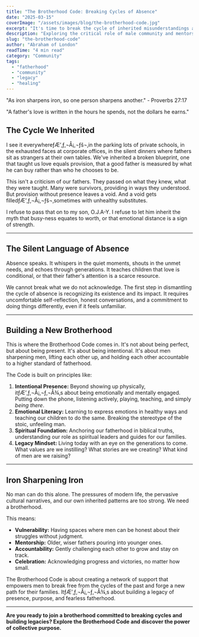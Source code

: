 ```yaml
---
title: "The Brotherhood Code: Breaking Cycles of Absence"
date: "2025-03-15"
coverImage: "/assets/images/blog/the-brotherhood-code.jpg"
excerpt: "It's time to break the cycle of inherited misunderstandings about fatherhood."
description: "Exploring the critical role of male community and mentorship in breaking negative cycles and fostering responsible, present fatherhood."
slug: "the-brotherhood-code"
author: "Abraham of London"
readTime: "4 min read"
category: "Community"
tags:
  - "fatherhood"
  - "community"
  - "legacy"
  - "healing"
---
```


"As iron sharpens iron, so one person sharpens another." - Proverbs 27:17

"A father's love is written in the hours he spends, not the dollars he earns."

## The Cycle We Inherited

I see it everywhereƒÆ’‚ƒ‚¬Å¡‚¬ƒš¬‚in the parking lots of private schools, in the exhausted faces at corporate offices, in the silent dinners where fathers sit as strangers at their own tables. We've inherited a broken blueprint, one that taught us love equals provision, that a good father is measured by what he can buy rather than who he chooses to be.

This isn't a criticism of our fathers. They passed on what they knew, what they were taught. Many were survivors, providing in ways they understood. But provision without presence leaves a void. And a void gets filledƒÆ’‚ƒ‚¬Å¡‚¬ƒš¬‚sometimes with unhealthy substitutes.

I refuse to pass that on to my son, O.J.A-Y. I refuse to let him inherit the myth that busy-ness equates to worth, or that emotional distance is a sign of strength.

---

## The Silent Language of Absence

Absence speaks. It whispers in the quiet moments, shouts in the unmet needs, and echoes through generations. It teaches children that love is conditional, or that their father's attention is a scarce resource.

We cannot break what we do not acknowledge. The first step in dismantling the cycle of absence is recognizing its existence and its impact. It requires uncomfortable self-reflection, honest conversations, and a commitment to doing things differently, even if it feels unfamiliar.

---

## Building a New Brotherhood

This is where the Brotherhood Code comes in. It's not about being perfect, but about being present. It's about being intentional. It's about men sharpening men, lifting each other up, and holding each other accountable to a higher standard of fatherhood.

The Code is built on principles like:

1.  **Intentional Presence:** Beyond showing up physically, itƒÆ’‚ƒ‚¬Å¡‚¬ƒ‚¬Å¾‚s about being emotionally and mentally engaged. Putting down the phone, listening actively, playing, teaching, and simply _being there_.
2.  **Emotional Literacy:** Learning to express emotions in healthy ways and teaching our children to do the same. Breaking the stereotype of the stoic, unfeeling man.
3.  **Spiritual Foundation:** Anchoring our fatherhood in biblical truths, understanding our role as spiritual leaders and guides for our families.
4.  **Legacy Mindset:** Living today with an eye on the generations to come. What values are we instilling? What stories are we creating? What kind of men are we raising?

---

## Iron Sharpening Iron

No man can do this alone. The pressures of modern life, the pervasive cultural narratives, and our own inherited patterns are too strong. We need a brotherhood.

This means:

- **Vulnerability:** Having spaces where men can be honest about their struggles without judgment.
- **Mentorship:** Older, wiser fathers pouring into younger ones.
- **Accountability:** Gently challenging each other to grow and stay on track.
- **Celebration:** Acknowledging progress and victories, no matter how small.

The Brotherhood Code is about creating a network of support that empowers men to break free from the cycles of the past and forge a new path for their families. ItƒÆ’‚ƒ‚¬Å¡‚¬ƒ‚¬Å¾‚s about building a legacy of presence, purpose, and fearless fatherhood.

---

**Are you ready to join a brotherhood committed to breaking cycles and building legacies? Explore the Brotherhood Code and discover the power of collective purpose.**

